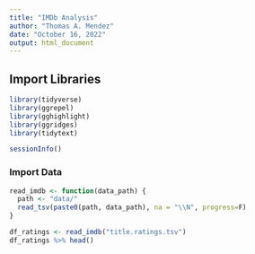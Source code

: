 ---
title: "IMDb Analysis"
author: "Thomas A. Mendez"
date: "October 16, 2022"
output: html_document
---

## Import Libraries
```{r}
library(tidyverse)
library(ggrepel)
library(gghighlight)
library(ggridges)
library(tidytext)

sessionInfo()
```

### Import Data
```{r}
read_imdb <- function(data_path) {
  path <- "data/"
  read_tsv(paste0(path, data_path), na = "\\N", progress=F)
}

df_ratings <- read_imdb("title.ratings.tsv")
df_ratings %>% head()
```